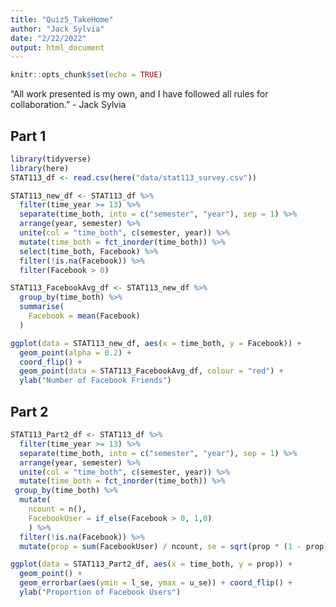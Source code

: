 ```yaml
---
title: "Quiz5_TakeHome"
author: "Jack Sylvia"
date: "2/22/2022"
output: html_document
---
```


```r
knitr::opts_chunk$set(echo = TRUE)
```

“All work presented is my own, and I have followed all rules for collaboration.”
- Jack Sylvia

## Part 1
```r
library(tidyverse)
library(here)
STAT113_df <- read.csv(here("data/stat113_survey.csv"))
```

```r
STAT113_new_df <- STAT113_df %>%
  filter(time_year >= 13) %>%
  separate(time_both, into = c("semester", "year"), sep = 1) %>%
  arrange(year, semester) %>%
  unite(col = "time_both", c(semester, year)) %>%
  mutate(time_both = fct_inorder(time_both)) %>%
  select(time_both, Facebook) %>%
  filter(!is.na(Facebook)) %>%
  filter(Facebook > 0)

STAT113_FacebookAvg_df <- STAT113_new_df %>%
  group_by(time_both) %>%
  summarise(
    Facebook = mean(Facebook)
  )
```

```r
ggplot(data = STAT113_new_df, aes(x = time_both, y = Facebook)) +
  geom_point(alpha = 0.2) +
  coord_flip() +
  geom_point(data = STAT113_FacebookAvg_df, colour = "red") +
  ylab("Number of Facebook Friends")
```

## Part 2

```r
STAT113_Part2_df <- STAT113_df %>%
  filter(time_year >= 13) %>%
  separate(time_both, into = c("semester", "year"), sep = 1) %>%
  arrange(year, semester) %>%
  unite(col = "time_both", c(semester, year)) %>%
  mutate(time_both = fct_inorder(time_both)) %>%
 group_by(time_both) %>%
  mutate(
    ncount = n(),
    FacebookUser = if_else(Facebook > 0, 1,0)
    ) %>%
  filter(!is.na(Facebook)) %>%
  mutate(prop = sum(FacebookUser) / ncount, se = sqrt(prop * (1 - prop) / ncount), l_se = prop - se, u_se = prop + se)
```

```r
ggplot(data = STAT113_Part2_df, aes(x = time_both, y = prop)) +
  geom_point() +
  geom_errorbar(aes(ymin = l_se, ymax = u_se)) + coord_flip() + 
  ylab("Proportion of Facebook Users")
```

